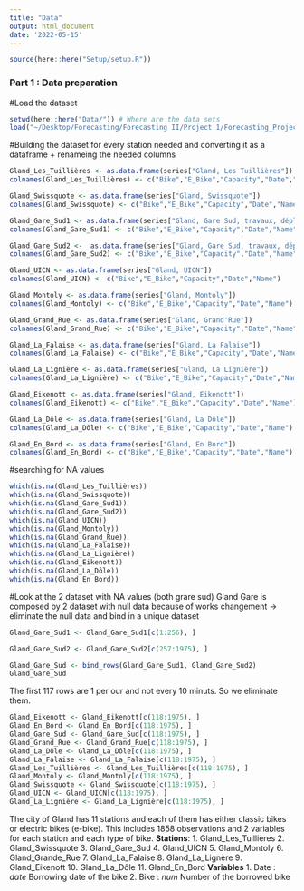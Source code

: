 ```yaml
---
title: "Data"
output: html_document
date: '2022-05-15'
---
```


```r
source(here::here("Setup/setup.R"))
```

### Part 1 : Data preparation 

#Load the dataset
```r
setwd(here::here("Data/")) # Where are the data sets
load("~/Desktop/Forecasting/Forecasting II/Project 1/Forecasting_Project-main/Bikesharing_dataset.RData")
```

#Building the dataset for every station needed and converting it as a dataframe + renameing the needed columns
```r
Gland_Les_Tuillières <- as.data.frame(series["Gland, Les Tuillières"])
colnames(Gland_Les_Tuillières) <- c("Bike","E_Bike","Capacity","Date","Name")

Gland_Swissquote <- as.data.frame(series["Gland, Swissquote"])
colnames(Gland_Swissquote) <- c("Bike","E_Bike","Capacity","Date","Name")

Gland_Gare_Sud1 <- as.data.frame(series["Gland, Gare Sud, travaux, déplacée de 20m en mars-avril"])
colnames(Gland_Gare_Sud1) <- c("Bike","E_Bike","Capacity","Date","Name")

Gland_Gare_Sud2 <-  as.data.frame(series["Gland, Gare Sud, travaux, déplacée de 40m a nord en mars-avril"])
colnames(Gland_Gare_Sud2) <- c("Bike","E_Bike","Capacity","Date","Name")

Gland_UICN <- as.data.frame(series["Gland, UICN"])
colnames(Gland_UICN) <- c("Bike","E_Bike","Capacity","Date","Name")

Gland_Montoly <- as.data.frame(series["Gland, Montoly"])
colnames(Gland_Montoly) <- c("Bike","E_Bike","Capacity","Date","Name")

Gland_Grand_Rue <- as.data.frame(series["Gland, Grand'Rue"])
colnames(Gland_Grand_Rue) <- c("Bike","E_Bike","Capacity","Date","Name")

Gland_La_Falaise <- as.data.frame(series["Gland, La Falaise"])
colnames(Gland_La_Falaise) <- c("Bike","E_Bike","Capacity","Date","Name")

Gland_La_Lignière <- as.data.frame(series["Gland, La Lignière"])
colnames(Gland_La_Lignière) <- c("Bike","E_Bike","Capacity","Date","Name")

Gland_Eikenott <- as.data.frame(series["Gland, Eikenott"])
colnames(Gland_Eikenott) <- c("Bike","E_Bike","Capacity","Date","Name")

Gland_La_Dôle <- as.data.frame(series["Gland, La Dôle"])
colnames(Gland_La_Dôle) <- c("Bike","E_Bike","Capacity","Date","Name")

Gland_En_Bord <- as.data.frame(series["Gland, En Bord"])
colnames(Gland_En_Bord) <- c("Bike","E_Bike","Capacity","Date","Name")

```

#searching for NA values
```r
which(is.na(Gland_Les_Tuillières))
which(is.na(Gland_Swissquote))
which(is.na(Gland_Gare_Sud1))
which(is.na(Gland_Gare_Sud2))
which(is.na(Gland_UICN))
which(is.na(Gland_Montoly))
which(is.na(Gland_Grand_Rue))
which(is.na(Gland_La_Falaise))
which(is.na(Gland_La_Lignière))
which(is.na(Gland_Eikenott))
which(is.na(Gland_La_Dôle))
which(is.na(Gland_En_Bord))
```

#Look at the 2 dataset with NA values (both grare sud)
Gland Gare is composed by 2 dataset with null data because of works changement -> eliminate the null data and bind in a unique dataset 
```r
Gland_Gare_Sud1 <- Gland_Gare_Sud1[c(1:256), ]

Gland_Gare_Sud2 <- Gland_Gare_Sud2[c(257:1975), ]

Gland_Gare_Sud <- bind_rows(Gland_Gare_Sud1, Gland_Gare_Sud2)
Gland_Gare_Sud
```

The first 117 rows are 1 per our and not every 10 minuts. So we eliminate them.
```r
Gland_Eikenott <- Gland_Eikenott[c(118:1975), ]
Gland_En_Bord <- Gland_En_Bord[c(118:1975), ]
Gland_Gare_Sud <- Gland_Gare_Sud[c(118:1975), ]
Gland_Grand_Rue <- Gland_Grand_Rue[c(118:1975), ]
Gland_La_Dôle <- Gland_La_Dôle[c(118:1975), ]
Gland_La_Falaise <- Gland_La_Falaise[c(118:1975), ]
Gland_Les_Tuillières <- Gland_Les_Tuillières[c(118:1975), ]
Gland_Montoly <- Gland_Montoly[c(118:1975), ]
Gland_Swissquote <- Gland_Swissquote[c(118:1975), ]
Gland_UICN <- Gland_UICN[c(118:1975), ]
Gland_La_Lignière <- Gland_La_Lignière[c(118:1975), ]
```

The city of Gland has 11 stations and each of them has either classic bikes or electric bikes (e-bike). This includes 1858 observations and 2 variables for each station and each type of bike.
**Stations**:
1. Gland_Les_Tuillières 
2. Gland_Swissquote 
3. Gland_Gare_Sud
4. Gland_UICN 
5. Gland_Montoly 
6. Gland_Grande_Rue 
7. Gland_La_Falaise 
8. Gland_La_Lignère 
9. Gland_Eikenott 
10. Gland_La_Dôle 
11. Gland_En_Bord 
**Variables**
1. Date : *date* Borrowing date of the bike
2. Bike : *num* Number of the borrowed bike 
